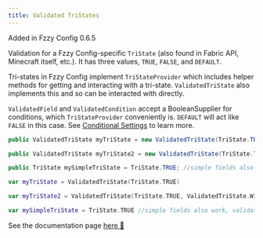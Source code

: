 ```yaml
---
title: Validated TriStates
---
```


<Callout>
Added in Fzzy Config 0.6.5
</Callout>

Validation for a Fzzy Config-specific `TriState` (also found in Fabric API, Minecraft itself, etc.). It has three values, `TRUE`, `FALSE`, and `DEFAULT`.

Tri-states in Fzzy Config implement `TriStateProvider` which includes helper methods for getting and interacting with a tri-state. `ValidatedTriState` also implements this and so can be interacted with directly.

`ValidatedField` and `ValidatedCondition` accept a BooleanSupplier for conditions, which `TriStateProvider` conveniently is. `DEFAULT` will act like `FALSE` in this case. See [Conditional Settings](../Validation#-conditional-settings-) to learn more.

<CodeTabs>

```java !!tabs Java
public ValidatedTriState myTriState = new ValidatedTriState(TriState.TRUE);

public ValidatedTriState myTriState2 = new ValidatedTriState(TriState.TRUE, ValidatedTriState.WidgetType.CYCLING); //default widget has the three states side-by-side. A more classic MC cycling widget can also be used.

public TriState mySimpleTriState = TriState.TRUE; //simple fields also work, validation will be wrapped automatically like most types.
```

```kotlin !!tabs Kotlin
var myTriState = ValidatedTriState(TriState.TRUE)

var myTriState2 = ValidatedTriState(TriState.TRUE, ValidatedTriState.WidgetType.CYCLING) //default widget has the three states side-by-side. A more classic MC cycling widget can also be used.

var mySimpleTriState = TriState.TRUE //simple fields also work, validation will be wrapped automatically like most types.
```

</CodeTabs>

<Callout>
See the documentation page <a target="_blank" rel="noopener" href="https://fzzyhmstrs.github.io/fconfig/-fzzy%20-config/me.fzzyhmstrs.fzzy_config.validation.misc/-validated-tri-state/index.html">here 🔗</a>
</Callout>